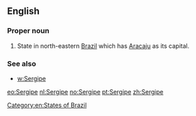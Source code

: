 ==English==

===Proper noun===
{{en-proper noun}}

# State in north-eastern [[Brazil]] which has [[Aracaju]] as its capital.

===See also===
* [[w:Sergipe]]

[[Category:en:States of Brazil]]

[[eo:Sergipe]]
[[nl:Sergipe]]
[[no:Sergipe]]
[[pt:Sergipe]]
[[zh:Sergipe]]